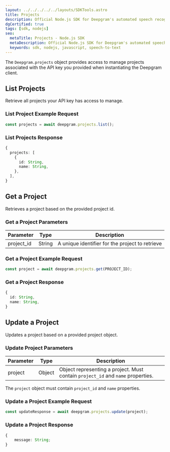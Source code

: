 ---
layout: ../../../../../layouts/SDKTools.astro
title: Projects
description: Official Node.js SDK for Deepgram's automated speech recognition APIs.
dgCertified: true
tags: [sdk, nodejs]
seo:
  metaTitle: Projects - Node.js SDK
  metaDescription: Official Node.js SDK for Deepgram's automated speech recognition APIs.
  keywords: sdk, nodejs, javascript, speech-to-text
---

The `Deepgram.projects` object provides access to manage projects associated
with the API key you provided when instantiating the Deepgram client.

## List Projects

Retrieve all projects your API key has access to manage.

### List Project Example Request

```js
const projects = await deepgram.projects.list();
```

### List Projects Response

```ts
{
  projects: [
    {
      id: String,
      name: String,
    },
  ],
}
```

## Get a Project

Retrieves a project based on the provided project id.

### Get a Project Parameters

| Parameter  | Type   | Description                                     |
| ---------- | ------ | ----------------------------------------------- |
| project_id | String | A unique identifier for the project to retrieve |

### Get a Project Example Request

```js
const project = await deepgram.projects.get(PROJECT_ID);
```

### Get a Project Response

```ts
{
  id: String,
  name: String,
}
```

## Update a Project

Updates a project based on a provided project object.

### Update Project Parameters

| Parameter | Type   | Description                                                                     |
| --------- | ------ | ------------------------------------------------------------------------------- |
| project   | Object | Object representing a project. Must contain `project_id` and `name` properties. |

<panel type="info" title="Important Note">

The `project` object must contain `project_id` and `name` properties.

</panel>

### Update a Project Example Request

```js
const updateResponse = await deepgram.projects.update(project);
```

### Update a Project Response

```ts
{
	message: String;
}
```
